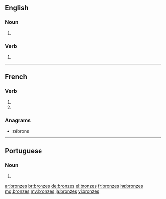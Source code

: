 {{also|bronzés}}
==English==

===Noun===
{{head|en|plural}}

# {{plural of|bronze|lang=en}}

===Verb===
{{head|en}}

# {{en-third-person singular of|bronze}}

----

==French==

===Verb===
{{fr-verb-form}}

# {{conjugation of|bronzer||2|s|pres|ind|lang=fr}}
# {{conjugation of|bronzer||2|s|pres|sub|lang=fr}}

===Anagrams===
* [[zébrons#French|zébrons]]

----

==Portuguese==

===Noun===
{{head|pt|plural}} {{m}}

# {{plural of|bronze|lang=pt}}

[[ar:bronzes]]
[[br:bronzes]]
[[de:bronzes]]
[[el:bronzes]]
[[fr:bronzes]]
[[hu:bronzes]]
[[mg:bronzes]]
[[my:bronzes]]
[[ja:bronzes]]
[[vi:bronzes]]